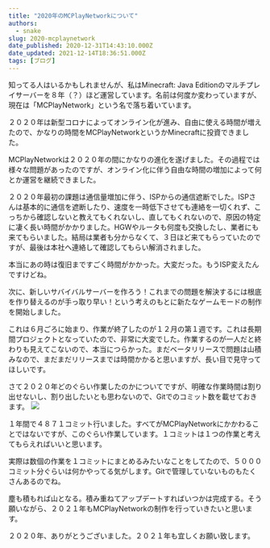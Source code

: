 ```yaml
---
title: "2020年のMCPlayNetworkについて"
authors:
  - snake
slug: 2020-mcplaynetwork
date_published: 2020-12-31T14:43:10.000Z
date_updated: 2021-12-14T18:36:51.000Z
tags: [ブログ]
---
```


知ってる人はいるかもしれませんが、私はMinecraft: Java Editionのマルチプレイサーバーを８年（？）ほど運営しています。名前は何度か変わっていますが、現在は「MCPlayNetwork」という名で落ち着いています。

２０２０年は新型コロナによってオンライン化が進み、自由に使える時間が増えたので、かなりの時間をMCPlayNetworkというかMinecraftに投資できました。

MCPlayNetworkは２０２０年の間にかなりの進化を遂げました。その過程では様々な問題があったのですが、オンライン化に伴う自由な時間の増加によって何とか運営を継続できました。

２０２０年最初の課題は通信量増加に伴う、ISPからの通信遮断でした。ISPさんは基本的に通信を遮断したり、速度を一時低下させても連絡を一切くれず、こっちから確認しないと教えてもくれないし、直してもくれないので、原因の特定に凄く長い時間がかかりました。HGWやルータも何度も交換したし、業者にも来てもらいました。結局は業者も分からなくて、３日ほど来てもらっていたのですが、最後は本社へ連絡して確認してもらい解消されました。

本当にあの時は復旧まですごく時間がかかった。大変だった。もうISP変えたんですけどね。

次に、新しいサバイバルサーバーを作ろう！これまでの問題を解決するには根底を作り替えるのが手っ取り早い！という考えのもとに新たなゲームモードの制作を開始しました。

これは６月ごろに始まり、作業が終了したのが１２月の第１週です。これは長期間プロジェクトとなっていたので、非常に大変でした。作業するのが一人だと終わりも見えてこないので、本当につらかった。まだベータリリースで問題は山積みなので、まだまだリリースまでは時間かかると思いますが、長い目で見守ってほしいです。

さて２０２０年どのぐらい作業したのかについてですが、明確な作業時間は割り出せないし、割り出したいとも思わないので、Gitでのコミット数を載せておきます。
![](https://i.imgur.com/TzC6LXm.png)

１年間で４８７１コミット行いました。すべてがMCPlayNetworkにかかわることではないですが、このぐらい作業しています。１コミットは１つの作業と考えてもらえればいいと思います。

実際は数個の作業を１コミットにまとめるみたいなことをしてたので、５０００コミット分ぐらいは何かやってる気がします。Gitで管理していないものもたくさんあるのでね。

塵も積もれば山となる。積み重ねてアップデートすればいつかは完成する。そう願いながら、２０２１年もMCPlayNetworkの制作を行っていきたいと思います。

２０２０年、ありがとうございました。２０２１年も宜しくお願い致します。
